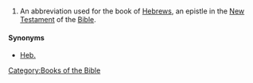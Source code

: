==={{abbreviation}}===
{{infl|en|abbreviation}}
# {{biblical}} An abbreviation used for the book of [[Hebrews]], an epistle in the [[New Testament]] of the [[Bible]].

====Synonyms====
*[[Heb.]]

[[Category:Books of the Bible]]